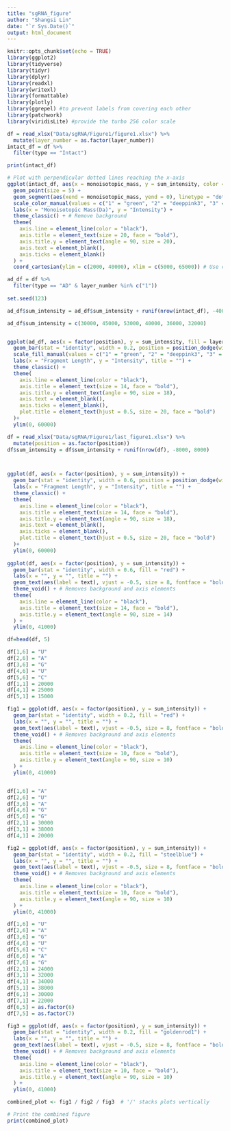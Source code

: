 ```yaml
---
title: "sgRNA_figure"
author: "Shangsi Lin"
date: "`r Sys.Date()`"
output: html_document
---
```


```r
knitr::opts_chunk$set(echo = TRUE)
library(ggplot2)
library(tidyverse)
library(tidyr)
library(dplyr)
library(readxl)
library(writexl)
library(formattable)
library(plotly)
library(ggrepel) #to prevent labels from covering each other
library(patchwork)
library(viridisLite) #provide the turbo 256 color scale
```

```r
df = read_xlsx("Data/sgRNA/Figure1/figure1.xlsx") %>% 
  mutate(layer_number = as.factor(layer_number))
intact_df = df %>% 
  filter(type == "Intact")

print(intact_df)

# Plot with perpendicular dotted lines reaching the x-axis
ggplot(intact_df, aes(x = monoisotopic_mass, y = sum_intensity, color = layer_number)) +
  geom_point(size = 5) + 
  geom_segment(aes(xend = monoisotopic_mass, yend = 0), linetype = "dotted") + # Draw dotted lines to x-axis
  scale_color_manual(values = c("1" = "green", "2" = "deeppink3", "3" = "tan1", "4" = "mediumpurple1", "5" = "steelblue1", "6" = "lightpink")) + # Map colors to layer_number
  labs(x = "Monoisotopic Mass(Da)", y = "Intensity") + 
  theme_classic() + # Remove background
  theme(
    axis.line = element_line(color = "black"), 
    axis.title = element_text(size = 20, face = "bold"),
    axis.title.y = element_text(angle = 90, size = 20),
    axis.text = element_blank(), 
    axis.ticks = element_blank() 
  ) + 
  coord_cartesian(ylim = c(2000, 40000), xlim = c(5000, 65000)) # Use coord_cartesian to avoid clipping

```

```r
ad_df = df %>% 
  filter(type == "AD" & layer_number %in% c("1"))
         
set.seed(123) 

ad_df$sum_intensity = ad_df$sum_intensity + runif(nrow(intact_df), -4000, 4000)

ad_df$sum_intensity = c(30000, 45000, 53000, 40000, 36000, 32000)


ggplot(ad_df, aes(x = factor(position), y = sum_intensity, fill = layer_number)) +
  geom_bar(stat = "identity", width = 0.2, position = position_dodge(width = 0.6)) + 
  scale_fill_manual(values = c("1" = "green", "2" = "deeppink3", "3" = "tan1", "4" = "mediumpurple1", "5" = "steelblue1", "6" = "lightpink")) + 
  labs(x = "Fragment Length", y = "Intensity", title = "") + 
  theme_classic() + 
  theme(
    axis.line = element_line(color = "black"), 
    axis.title = element_text(size = 14, face = "bold"),
    axis.title.y = element_text(angle = 90, size = 18),
    axis.text = element_blank(), 
    axis.ticks = element_blank(),
    plot.title = element_text(hjust = 0.5, size = 20, face = "bold")
  )+ 
  ylim(0, 60000) 

```

```r

df = read_xlsx("Data/sgRNA/Figure1/last_figure1.xlsx") %>% 
  mutate(position = as.factor(position))
df$sum_intensity = df$sum_intensity + runif(nrow(df), -8000, 8000)



ggplot(df, aes(x = factor(position), y = sum_intensity)) +
  geom_bar(stat = "identity", width = 0.6, position = position_dodge(width = 0.15)) 
  labs(x = "Fragment Length", y = "Intensity", title = "") + 
  theme_classic() + 
  theme(
    axis.line = element_line(color = "black"), 
    axis.title = element_text(size = 14, face = "bold"),
    axis.title.y = element_text(angle = 90, size = 18),
    axis.text = element_blank(), 
    axis.ticks = element_blank(),
    plot.title = element_text(hjust = 0.5, size = 20, face = "bold")
  )+ 
  ylim(0, 60000) 
  
ggplot(df, aes(x = factor(position), y = sum_intensity)) +
  geom_bar(stat = "identity", width = 0.6, fill = "red") + 
  labs(x = "", y = "", title = "") + 
  geom_text(aes(label = text), vjust = -0.5, size = 8, fontface = "bold") +
  theme_void() + # Removes background and axis elements
  theme(
    axis.line = element_line(color = "black"), 
    axis.title = element_text(size = 14, face = "bold"),
    axis.title.y = element_text(angle = 90, size = 14)
  ) +
  ylim(0, 41000)

df=head(df, 5)

df[1,6] = "U"
df[2,6] = "A"
df[3,6] = "G"
df[4,6] = "U"
df[5,6] = "C"
df[1,1] = 20000
df[4,1] = 25000
df[5,1] = 15000

fig1 = ggplot(df, aes(x = factor(position), y = sum_intensity)) +
  geom_bar(stat = "identity", width = 0.2, fill = "red") + 
  labs(x = "", y = "", title = "") + 
  geom_text(aes(label = text), vjust = -0.5, size = 8, fontface = "bold") +
  theme_void() + # Removes background and axis elements
  theme(
    axis.line = element_line(color = "black"), 
    axis.title = element_text(size = 10, face = "bold"),
    axis.title.y = element_text(angle = 90, size = 10)
  ) +
  ylim(0, 41000)


df[1,6] = "A"
df[2,6] = "U"
df[3,6] = "A"
df[4,6] = "G"
df[5,6] = "G"
df[2,1] = 30000
df[3,1] = 38000
df[4,1] = 20000

fig2 = ggplot(df, aes(x = factor(position), y = sum_intensity)) +
  geom_bar(stat = "identity", width = 0.2, fill = "steelblue") + 
  labs(x = "", y = "", title = "") + 
  geom_text(aes(label = text), vjust = -0.5, size = 8, fontface = "bold") +
  theme_void() + # Removes background and axis elements
  theme(
    axis.line = element_line(color = "black"), 
    axis.title = element_text(size = 10, face = "bold"),
    axis.title.y = element_text(angle = 90, size = 10)
  ) +
  ylim(0, 41000)

df[1,6] = "U"
df[2,6] = "A"
df[3,6] = "G"
df[4,6] = "U"
df[5,6] = "C"
df[6,6] = "A"
df[7,6] = "G"
df[2,1] = 24000
df[3,1] = 32000
df[4,1] = 34000
df[5,1] = 38000
df[6,1] = 30000
df[7,1] = 22000
df[6,5] = as.factor(6)
df[7,5] = as.factor(7)

fig3 = ggplot(df, aes(x = factor(position), y = sum_intensity)) +
  geom_bar(stat = "identity", width = 0.2, fill = "goldenrod1") + 
  labs(x = "", y = "", title = "") + 
  geom_text(aes(label = text), vjust = -0.5, size = 8, fontface = "bold") +
  theme_void() + # Removes background and axis elements
  theme(
    axis.line = element_line(color = "black"), 
    axis.title = element_text(size = 10, face = "bold"),
    axis.title.y = element_text(angle = 90, size = 10)
  ) +
  ylim(0, 41000)

combined_plot <- fig1 / fig2 / fig3  # '/' stacks plots vertically

# Print the combined figure
print(combined_plot)
```


